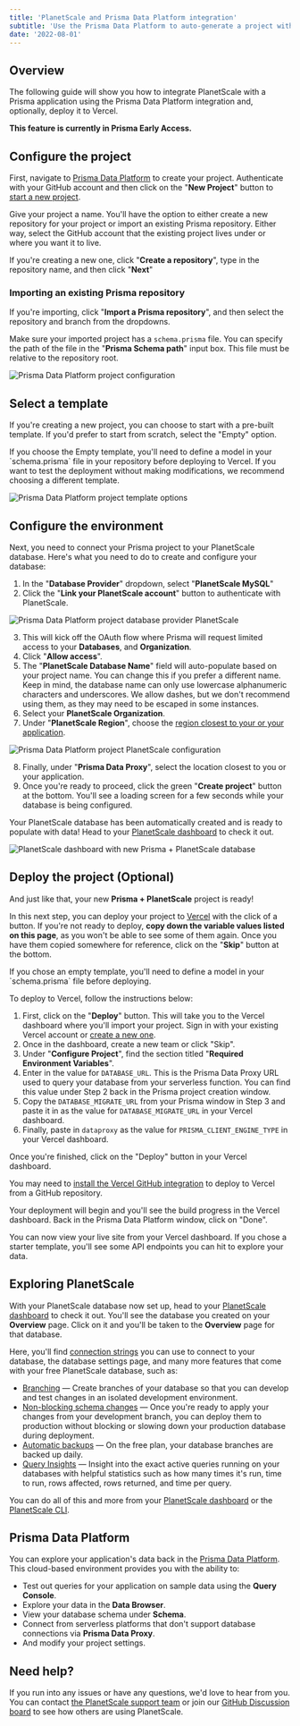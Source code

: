```yaml
---
title: 'PlanetScale and Prisma Data Platform integration'
subtitle: 'Use the Prisma Data Platform to auto-generate a project with Prisma and PlanetScale and deploy it to Vercel.'
date: '2022-08-01'
---
```


## Overview

The following guide will show you how to integrate PlanetScale with a Prisma application using the Prisma Data Platform integration and, optionally, deploy it to Vercel.

**This feature is currently in Prisma Early Access.**
## Configure the project

First, navigate to [Prisma Data Platform](https://cloud.prisma.io/projects/) to create your project. Authenticate with your GitHub account and then click on the "**New Project**" button to [start a new project](https://cloud.prisma.io/projects/create).

Give your project a name. You'll have the option to either create a new repository for your project or import an existing Prisma repository. Either way, select the GitHub account that the existing project lives under or where you want it to live.

If you're creating a new one, click "**Create a repository**", type in the repository name, and then click "**Next**"

### Importing an existing Prisma repository

If you're importing, click "**Import a Prisma repository**", and then select the repository and branch from the dropdowns.

Make sure your imported project has a `schema.prisma` file. You can specify the path of the file in the "**Prisma Schema path**" input box. This file must be relative to the repository root.

![Prisma Data Platform project configuration](/docs/img/docs/prisma-cloud-configuration.png)

## Select a template

If you're creating a new project, you can choose to start with a pre-built template. If you'd prefer to start from scratch, select the "Empty" option.

<InfoBlock type="note">
  If you choose the Empty template, you'll need to define a model in your `schema.prisma` file in your repository before deploying to Vercel. If you want to test the deployment without making modifications, we recommend choosing a different template.
</InfoBlock>

![Prisma Data Platform project template options](/docs/img/docs/prisma-cloud-templates.png)

## Configure the environment

Next, you need to connect your Prisma project to your PlanetScale database. Here's what you need to do to create and configure your database:

1. In the "**Database Provider**" dropdown, select "**PlanetScale MySQL**"
2. Click the "**Link your PlanetScale account**" button to authenticate with PlanetScale.

![Prisma Data Platform project database provider PlanetScale](/docs/img/docs/prisma-planetscale-login.png)

3. This will kick off the OAuth flow where Prisma will request limited access to your **Databases**, and **Organization**.
4. Click "**Allow access**".
5. The "**PlanetScale Database Name**" field will auto-populate based on your project name. You can change this if you prefer a different name. Keep in mind, the database name can only use lowercase alphanumeric characters and underscores. We allow dashes, but we don't recommend using them, as they may need to be escaped in some instances.
6. Select your **PlanetScale Organization**.
7. Under "**PlanetScale Region**", choose the [region closest to your or your application](/docs/concepts/regions).

![Prisma Data Platform project PlanetScale configuration](/docs/img/docs/prisma-planetscale-configuration.png)

8. Finally, under "**Prisma Data Proxy**", select the location closest to you or your application.
9. Once you're ready to proceed, click the green "**Create project**" button at the bottom. You'll see a loading screen for a few seconds while your database is being configured.

Your PlanetScale database has been automatically created and is ready to populate with data! Head to your [PlanetScale dashboard](https://app.planetscale.com) to check it out.

![PlanetScale dashboard with new Prisma + PlanetScale database](/docs/img/docs/prisma-planetscale-database.png)

## Deploy the project (Optional)

And just like that, your new **Prisma + PlanetScale** project is ready!

In this next step, you can deploy your project to [Vercel](https://vercel.com) with the click of a button. If you're not ready to deploy, **copy down the variable values listed on this page**, as you won't be able to see some of them again. Once you have them copied somewhere for reference, click on the "**Skip**" button at the bottom.

<InfoBlock type="note">
  If you chose an empty template, you'll need to define a model in your `schema.prisma` file before deploying.
</InfoBlock>

To deploy to Vercel, follow the instructions below:

1. First, click on the "**Deploy**" button. This will take you to the Vercel dashboard where you'll import your project. Sign in with your existing Vercel account or [create a new one](https://vercel.com/signup).
2. Once in the dashboard, create a new team or click "Skip".
3. Under "**Configure Project**", find the section titled "**Required Environment Variables**".
4. Enter in the value for `DATABASE_URL`. This is the Prisma Data Proxy URL used to query your database from your serverless function. You can find this value under Step 2 back in the Prisma project creation window.
5. Copy the `DATABASE_MIGRATE_URL` from your Prisma window in Step 3 and paste it in as the value for `DATABASE_MIGRATE_URL` in your Vercel dashboard.
6. Finally, paste in `dataproxy` as the value for `PRISMA_CLIENT_ENGINE_TYPE` in your Vercel dashboard.

Once you're finished, click on the "Deploy" button in your Vercel dashboard.

<InfoBlock type="note">
  You may need to <a href="https://github.com/apps/vercel">install the Vercel GitHub integration</a> to deploy to Vercel from a GitHub repository.
</InfoBlock>

Your deployment will begin and you'll see the build progress in the Vercel dashboard. Back in the Prisma Data Platform window, click on "Done".

You can now view your live site from your Vercel dashboard. If you chose a starter template, you'll see some API endpoints you can hit to explore your data.

## Exploring PlanetScale

With your PlanetScale database now set up, head to your [PlanetScale dashboard](https://app.planetscale.com) to check it out. You'll see the database you created on your **Overview** page. Click on it and you'll be taken to the **Overview** page for that database.

Here, you'll find [connection strings](/docs/concepts/connection-strings) you can use to connect to your database, the database settings page, and many more features that come with your free PlanetScale database, such as:

- [Branching](/docs/concepts/branching) &mdash; Create branches of your database so that you can develop and test changes in an isolated development environment.
- [Non-blocking schema changes](/docs/concepts/nonblocking-schema-changes) &mdash; Once you're ready to apply your changes from your development branch, you can deploy them to production without blocking or slowing down your production database during deployment.
- [Automatic backups](/docs/concepts/back-up-and-restore) &mdash; On the free plan, your database branches are backed up daily.
- [Query Insights](/docs/concepts/query-insights) &mdash; Insight into the exact active queries running on your databases with helpful statistics such as how many times it's run, time to run, rows affected, rows returned, and time per query.

You can do all of this and more from your [PlanetScale dashboard](https://app.planetscale.com) or the [PlanetScale CLI](/cli).

## Prisma Data Platform

You can explore your application's data back in the [Prisma Data Platform](https://www.prisma.io/dataplatform). This cloud-based environment provides you with the ability to:

- Test out queries for your application on sample data using the **Query Console**.
- Explore your data in the **Data Browser**.
- View your database schema under **Schema**.
- Connect from serverless platforms that don't support database connections via **Prisma Data Proxy**.
- And modify your project settings.

## Need help?

If you run into any issues or have any questions, we'd love to hear from you. You can contact [the PlanetScale support team](https://support.planetscale.com) or join our [GitHub Discussion board](https://github.com/planetscale/discussion/discussions) to see how others are using PlanetScale.
